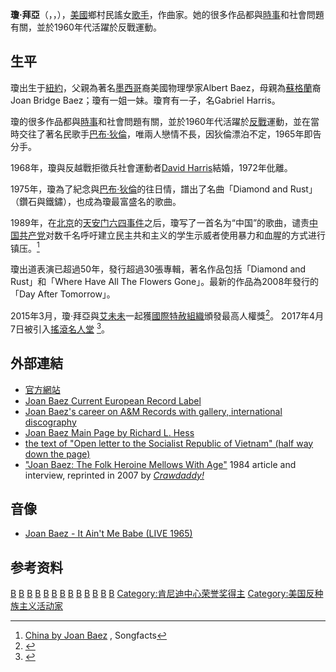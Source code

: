 {{Expand language|1=en|time=2020-07-18T05:49:17+00:00}}
{{noteTA
|G1=Show
|1=zh-cn:贝兹; zh-tw:拜亞;
}}
{{Infobox musical artist
|Name = 琼·贝兹
|Img = Joan baez01.jpg
|Img_capt = 
|Background = solo_singer
|real_name   = Joan Baez
|Birth_name = {{lang|en|Joan Chandos Baez}}
|Born = {{Birth date and age|1941|1|9|mf=y}} 
|Died = 
|birth_place = [[美国|美国]][[紐約市|紐約市]][[史泰登島|史泰登島]]
|Occupation = [[歌手|歌手]]、[[作曲家|作曲家]]
|Instrument = [[人聲|人聲]]、[[吉他|吉他]]、[[鋼琴|鋼琴]]、[[烏克麗麗|烏克麗麗]]、[[非洲手鼓|非洲手鼓]]
|Genre = [[民謠|民謠]]、[[創作歌手|創作歌手]]、[[草根搖滾|草根搖滾]]、[[流行音樂|流行]]、[[搖滾音樂|搖滾]]、[[福音|福音]]、[[鄉村音樂|鄉村]]、[[音響音樂|音響]]
|Years_active = 1958年至今
|Label = Vanguard <small>(1960–1971)</small> <br /> A&M <small>(1972–1977)</small> <br />Portrait/CBS <small>(1977–1981)</small> <br />Gold Castle <small>(1987–1991)</small> <br />Virgin <small>(1991–1993)</small> <br />Guardian <small>(1995–2002)</small> <br />Koch <small>(2003–present)</small>
|URL = {{url|http://www.joanbaez.com/|joan baez.com}}
}}
'''瓊·拜亞'''（{{lang-en|Joan Baez}}，{{lang-es|Joan Chandos Báez}}，{{bd|1941年|1月9日|||Báez}}），[[美國|美國]]鄉村民謠女[[歌手|歌手]]，作曲家。她的很多作品都與[[時事|時事]]和社會問題有關，並於1960年代活躍於反戰運動。

==生平==
瓊出生于[[紐約|紐約]]，父親為著名[[墨西哥|墨西哥]]裔美國物理學家Albert Baez，母親為[[蘇格蘭|蘇格蘭]]裔Joan Bridge Baez；瓊有一姐一妹。瓊育有一子，名Gabriel Harris。

瓊的很多作品都與[[時事|時事]]和社會問題有關，並於1960年代活躍於[[反戰|反戰]]運動，並在當時交往了著名民歌手[[巴布·狄倫|巴布·狄倫]]，唯兩人戀情不長，因狄倫漂泊不定，1965年即告分手。

1968年，瓊與反越戰拒徵兵社會運動者[[David_Harris|David Harris]]結婚，1972年仳離。

1975年，瓊為了紀念與[[巴布·狄倫|巴布·狄倫]]的往日情，譜出了名曲「Diamond and Rust」（鑽石與鐵鏽），也成為瓊最富盛名的歌曲。

1989年，在[[北京|北京]]的[[天安门|天安门]][[六四事件|六四事件]]之后，瓊写了一首名为“中国”的歌曲，谴责[[中国共产党|中国共产党]]对数千名呼吁建立民主共和主义的学生示威者使用暴力和血腥的方式进行镇压。<ref>[http://www.songfacts.com/detail.php?id=14854/ China by Joan Baez] {{Wayback|url=http://www.songfacts.com/detail.php?id=14854%2F |date=20170211075518 }}, Songfacts</ref>

瓊出道表演已超過50年，發行超過30張專輯，著名作品包括「Diamond and Rust」和「Where Have All The Flowers Gone」。最新的作品為2008年發行的「Day After Tomorrow」。

2015年3月，瓊·拜亞與[[艾未未|艾未未]]一起獲[[國際特赦組織|國際特赦組織]]頒發最高人權獎<ref>{{cite web |url=https://thestandnews.com/art/艾未未獲國際特赦頒發最高人權獎/ |title=艾未未獲國際特赦頒發最高人權獎 |publisher=立場新聞 |date=2015-03-25 |accessdate=2015-03-25 |archive-date=2020-10-19 |archive-url=https://web.archive.org/web/20201019151030/https://www.thestandnews.com/art/%E8%89%BE%E6%9C%AA%E6%9C%AA%E7%8D%B2%E5%9C%8B%E9%9A%9B%E7%89%B9%E8%B5%A6%E9%A0%92%E7%99%BC%E6%9C%80%E9%AB%98%E4%BA%BA%E6%AC%8A%E7%8D%8E/ |dead-url=no }}</ref>。                      2017年4月7日被引入[[搖滾名人堂|搖滾名人堂]]   <ref>{{cite web|title=Inductees: Joan Baez|url=https://www.rockhall.com/inductees/joan-baez|website=Rock & Roll Hall of Fame|accessdate=20 December 2016|archive-date=2016-12-21|archive-url=https://web.archive.org/web/20161221000123/https://www.rockhall.com/inductees/joan-baez|dead-url=no}}</ref>。

== 外部連結 ==
{{Commons|Joan Baez}}
{{wikiquote}}

* [http://www.joanbaez.com/ 官方網站]{{Wayback|url=http://www.joanbaez.com/ |date=20101102150603 }}
* [https://web.archive.org/web/20080328004720/http://www.proper-records.co.uk/artists.php?action=alview&alid=1003 Joan Baez Current European Record Label]
*[https://web.archive.org/web/20080315015043/http://www.onamrecords.com/gallery/Joan%20Baez Joan Baez's career on A&M Records with gallery, international discography]
* [http://www.richardhess.com/joan/ Joan Baez Main Page by Richard L. Hess] {{Wayback|url=http://www.richardhess.com/joan/ |date=20051030082611 }}
* [http://perso.wanadoo.fr/joan-baez/engagement/vietnam.html the text of "Open letter to the Socialist Republic of Vietnam" (half way down the page)] {{Wayback|url=http://perso.wanadoo.fr/joan-baez/engagement/vietnam.html |date=20060410162333 }}
* [https://web.archive.org/web/20090112070915/http://crawdaddy.wolfgangsvault.com/Article.aspx?id=4558 "Joan Baez: The Folk Heroine Mellows With Age"] 1984 article and interview, reprinted in 2007 by ''[[Crawdaddy!|Crawdaddy!]]''

== 音像 ==
*[http://www.videosift.com/video/Joan-Baez-It-Aint-Me-Babe-Live-1965-great-version Joan Baez - It Ain't Me Babe (LIVE 1965)] {{Wayback|url=http://www.videosift.com/video/Joan-Baez-It-Aint-Me-Babe-Live-1965-great-version |date=20200924073419 }}

==参考资料==
{{Reflist|30em}}
{{胡士托音樂節}}
{{摇滚名人堂2017届入选者}}
{{21世纪20年代肯尼迪中心荣誉奖}}
{{Authority control}}
{{DEFAULTSORT:Baez, Joan}}
[[Category:纽约市人|B]]
[[Category:20世纪歌手|B]]
[[Category:美國女歌手|B]]
[[Category:美國創作歌手|B]]
[[Category:美國民謠歌手|B]]
[[Category:美國鄉村音樂歌手|B]]
[[Category:美國社會運動者|B]]
[[Category:美國反伊拉克戰爭人士|B]]
[[Category:美國反越戰人士|B]]
[[Category:美國LGBT權利運動者|B]]
[[Category:墨西哥裔美國人|B]]
[[Category:苏格兰裔美國人|B]]
[[Category:搖滾名人堂入選者|B]]
[[Category:肯尼迪中心荣誉奖得主|Category:肯尼迪中心荣誉奖得主]]
[[Category:美国反种族主义活动家|Category:美国反种族主义活动家]]